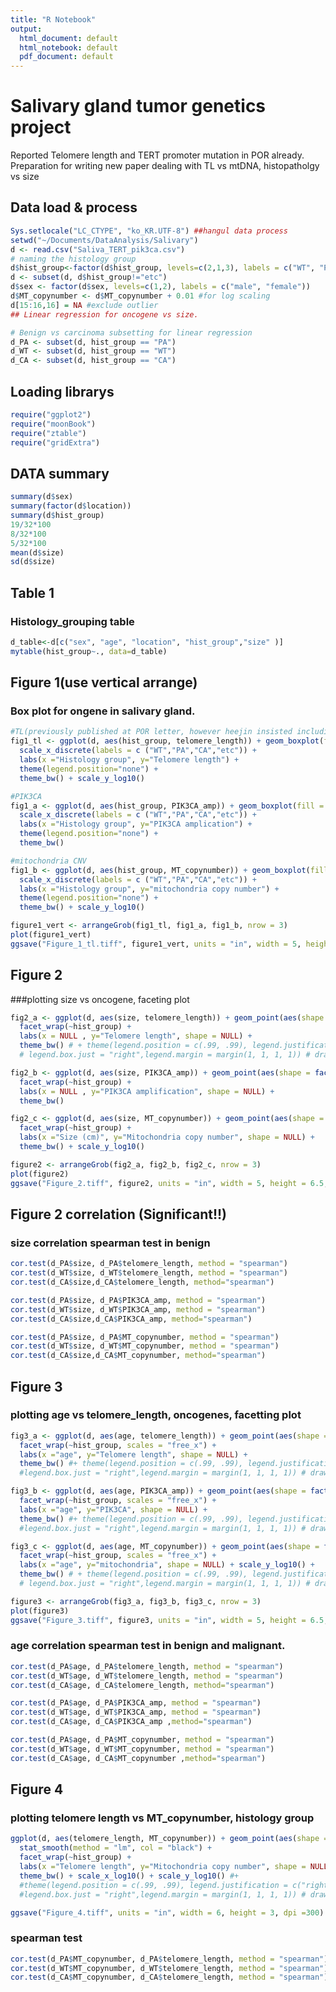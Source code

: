 ```yaml
---
title: "R Notebook"
output:
  html_document: default
  html_notebook: default
  pdf_document: default
---
```


# Salivary gland tumor genetics project

Reported Telomere length and TERT promoter mutation in POR already. 
Preparation for writing new paper dealing with TL vs mtDNA, histopatholgy vs size


## Data load & process
```r
Sys.setlocale("LC_CTYPE", "ko_KR.UTF-8") ##hangul data process
setwd("~/Documents/DataAnalysis/Salivary")
d <- read.csv("Saliva_TERT_pik3ca.csv")
# naming the histology group
d$hist_group<-factor(d$hist_group, levels=c(2,1,3), labels = c("WT", "PA", "CA")) # to exclude "etc" group in latter(heejin's opinion)
d <- subset(d, d$hist_group!="etc")
d$sex <- factor(d$sex, levels=c(1,2), labels = c("male", "female")) 
d$MT_copynumber <- d$MT_copynumber + 0.01 #for log scaling
d[15:16,16] = NA #exclude outlier
## Linear regression for oncogene vs size.

# Benign vs carcinoma subsetting for linear regression
d_PA <- subset(d, hist_group == "PA")
d_WT <- subset(d, hist_group == "WT")
d_CA <- subset(d, hist_group == "CA")
```

## Loading librarys
```r
require("ggplot2")
require("moonBook")
require("ztable")
require("gridExtra")
```

## DATA summary
```r
summary(d$sex)
summary(factor(d$location))
summary(d$hist_group)
19/32*100
8/32*100
5/32*100
mean(d$size) 
sd(d$size)
```

## Table 1
### Histology_grouping table
```r
d_table<-d[c("sex", "age", "location", "hist_group","size" )]
mytable(hist_group~., data=d_table)
```

## Figure 1(use vertical arrange)
### Box plot for ongene in salivary gland.
```r
#TL(previously published at POR letter, however heejin insisted including)
fig1_tl <- ggplot(d, aes(hist_group, telomere_length)) + geom_boxplot(fill = "grey") +
  scale_x_discrete(labels = c ("WT","PA","CA","etc")) + 
  labs(x ="Histology group", y="Telomere length") + 
  theme(legend.position="none") +
  theme_bw() + scale_y_log10()

#PIK3CA
fig1_a <- ggplot(d, aes(hist_group, PIK3CA_amp)) + geom_boxplot(fill = "grey") +
  scale_x_discrete(labels = c ("WT","PA","CA","etc")) + 
  labs(x ="Histology group", y="PIK3CA amplication") + 
  theme(legend.position="none") +
  theme_bw()

#mitochondria CNV
fig1_b <- ggplot(d, aes(hist_group, MT_copynumber)) + geom_boxplot(fill="grey") +
  scale_x_discrete(labels = c ("WT","PA","CA","etc")) + 
  labs(x ="Histology group", y="mitochondria copy number") + 
  theme(legend.position="none") +
  theme_bw() + scale_y_log10()

figure1_vert <- arrangeGrob(fig1_tl, fig1_a, fig1_b, nrow = 3)
plot(figure1_vert)
ggsave("Figure_1_tl.tiff", figure1_vert, units = "in", width = 5, height = 12, dpi = 300)
```

## Figure 2
###plotting size vs oncogene, faceting plot
```r
fig2_a <- ggplot(d, aes(size, telomere_length)) + geom_point(aes(shape = factor(hist_group)), show.legend = F) + 
  facet_wrap(~hist_group) + 
  labs(x = NULL , y="Telomere length", shape = NULL) + 
  theme_bw() # + theme(legend.position = c(.99, .99), legend.justification = c("right", "top"),
  # legend.box.just = "right",legend.margin = margin(1, 1, 1, 1)) # draw legend inside the figure

fig2_b <- ggplot(d, aes(size, PIK3CA_amp)) + geom_point(aes(shape = factor(hist_group)), show.legend = F) +
  facet_wrap(~hist_group) +
  labs(x = NULL , y="PIK3CA amplification", shape = NULL) + 
  theme_bw()

fig2_c <- ggplot(d, aes(size, MT_copynumber)) + geom_point(aes(shape = factor(hist_group)), show.legend = F) +
  facet_wrap(~hist_group) +
  labs(x ="Size (cm)", y="Mitochondria copy number", shape = NULL) + 
  theme_bw() + scale_y_log10()

figure2 <- arrangeGrob(fig2_a, fig2_b, fig2_c, nrow = 3)
plot(figure2)
ggsave("Figure_2.tiff", figure2, units = "in", width = 5, height = 6.5, dpi = 300)
```

## Figure 2 correlation (Significant!!)
### size correlation spearman test in benign
```r
cor.test(d_PA$size, d_PA$telomere_length, method = "spearman")
cor.test(d_WT$size, d_WT$telomere_length, method = "spearman")
cor.test(d_CA$size,d_CA$telomere_length, method="spearman")

cor.test(d_PA$size, d_PA$PIK3CA_amp, method = "spearman")
cor.test(d_WT$size, d_WT$PIK3CA_amp, method = "spearman")
cor.test(d_CA$size,d_CA$PIK3CA_amp, method="spearman")

cor.test(d_PA$size, d_PA$MT_copynumber, method = "spearman")
cor.test(d_WT$size, d_WT$MT_copynumber, method = "spearman")
cor.test(d_CA$size,d_CA$MT_copynumber, method="spearman")
```

## Figure 3
### plotting age vs telomere_length, oncogenes, facetting plot
```r
fig3_a <- ggplot(d, aes(age, telomere_length)) + geom_point(aes(shape = factor(hist_group)), show.legend = F) + 
  facet_wrap(~hist_group, scales = "free_x") + 
  labs(x ="age", y="Telomere length", shape = NULL) + 
  theme_bw() #+ theme(legend.position = c(.99, .99), legend.justification = c("right", "top"),
  #legend.box.just = "right",legend.margin = margin(1, 1, 1, 1)) # draw legend inside the figure

fig3_b <- ggplot(d, aes(age, PIK3CA_amp)) + geom_point(aes(shape = factor(hist_group)), show.legend = F) + 
  facet_wrap(~hist_group, scales = "free_x") + 
  labs(x ="age", y="PIK3CA", shape = NULL) + 
  theme_bw() #+ theme(legend.position = c(.99, .99), legend.justification = c("right", "top"),
  #legend.box.just = "right",legend.margin = margin(1, 1, 1, 1)) # draw legend inside the figure

fig3_c <- ggplot(d, aes(age, MT_copynumber)) + geom_point(aes(shape = factor(hist_group)), show.legend = F) + 
  facet_wrap(~hist_group, scales = "free_x") + 
  labs(x ="age", y="mitochondria", shape = NULL) + scale_y_log10() +
  theme_bw() # + theme(legend.position = c(.99, .99), legend.justification = c("right", "top"),
  # legend.box.just = "right",legend.margin = margin(1, 1, 1, 1)) # draw legend inside the figure

figure3 <- arrangeGrob(fig3_a, fig3_b, fig3_c, nrow = 3)
plot(figure3)
ggsave("Figure_3.tiff", figure3, units = "in", width = 5, height = 6.5, dpi = 300)
```

### age correlation spearman test in benign and malignant.
```r
cor.test(d_PA$age, d_PA$telomere_length, method = "spearman")
cor.test(d_WT$age, d_WT$telomere_length, method = "spearman")
cor.test(d_CA$age, d_CA$telomere_length, method="spearman")

cor.test(d_PA$age, d_PA$PIK3CA_amp, method = "spearman")
cor.test(d_WT$age, d_WT$PIK3CA_amp, method = "spearman")
cor.test(d_CA$age, d_CA$PIK3CA_amp ,method="spearman")

cor.test(d_PA$age, d_PA$MT_copynumber, method = "spearman")
cor.test(d_WT$age, d_WT$MT_copynumber, method = "spearman")
cor.test(d_CA$age, d_CA$MT_copynumber ,method="spearman")
```

## Figure 4
### plotting telomere length vs MT_copynumber, histology group
```r

ggplot(d, aes(telomere_length, MT_copynumber)) + geom_point(aes(shape = factor(hist_group)), show.legend = F) +
  stat_smooth(method = "lm", col = "black") +
  facet_wrap(~hist_group) + 
  labs(x ="Telomere length", y="Mitochondria copy number", shape = NULL) + 
  theme_bw() + scale_x_log10() + scale_y_log10() #+ 
  #theme(legend.position = c(.99, .99), legend.justification = c("right", "top"),
  #legend.box.just = "right",legend.margin = margin(1, 1, 1, 1)) # draw legend inside the figure

ggsave("Figure_4.tiff", units = "in", width = 6, height = 3, dpi =300)
```

### spearman test
```r
cor.test(d_PA$MT_copynumber, d_PA$telomere_length, method = "spearman")
cor.test(d_WT$MT_copynumber, d_WT$telomere_length, method = "spearman")
cor.test(d_CA$MT_copynumber, d_CA$telomere_length, method = "spearman")
```